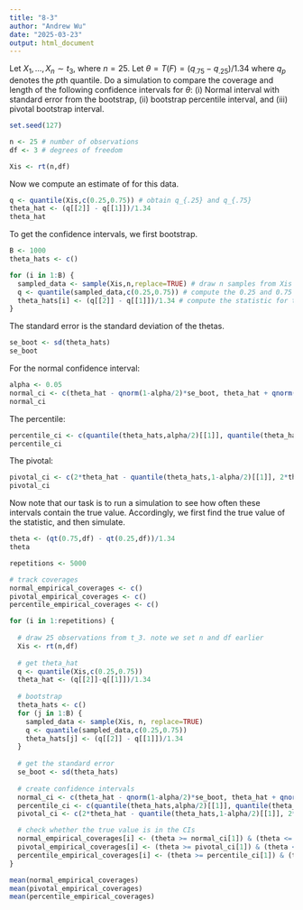 ```yaml
---
title: "8-3"
author: "Andrew Wu"
date: "2025-03-23"
output: html_document
---
```


Let $X_1,\ldots , X_n \sim t_3$, where $n = 25$. Let $\theta = T(F) = (q_{.75} - q_{.25})/1.34$ where $q_p$ denotes the $p$th quantile. Do a simulation to compare the coverage and length of the following confidence intervals for $\theta$: (i) Normal interval with standard error from the bootstrap, (ii) bootstrap percentile interval, and (iii) pivotal bootstrap interval.

```r
set.seed(127)

n <- 25 # number of observations
df <- 3 # degrees of freedom

Xis <- rt(n,df)
```

Now we compute an estimate of for this data.

```r
q <- quantile(Xis,c(0.25,0.75)) # obtain q_{.25} and q_{.75}
theta_hat <- (q[[2]] - q[[1]])/1.34
theta_hat
```

To get the confidence intervals, we first bootstrap.

```r
B <- 1000 
theta_hats <- c()

for (i in 1:B) {
  sampled_data <- sample(Xis,n,replace=TRUE) # draw n samples from Xis with replacement
  q <- quantile(sampled_data,c(0.25,0.75)) # compute the 0.25 and 0.75 quantiles
  theta_hats[i] <- (q[[2]] - q[[1]])/1.34 # compute the statistic for the sample
}
```

The standard error is the standard deviation of the thetas.

```r
se_boot <- sd(theta_hats)
se_boot
```

For the normal confidence interval:

```r
alpha <- 0.05
normal_ci <- c(theta_hat - qnorm(1-alpha/2)*se_boot, theta_hat + qnorm(1-alpha/2)*se_boot)
normal_ci
```

The percentile:

```r
percentile_ci <- c(quantile(theta_hats,alpha/2)[[1]], quantile(theta_hats,1-alpha/2)[[1]])
percentile_ci
```

The pivotal:

```r
pivotal_ci <- c(2*theta_hat - quantile(theta_hats,1-alpha/2)[[1]], 2*theta_hat - quantile(theta_hats,alpha/2)[[1]])
pivotal_ci
```

Now note that our task is to run a simulation to see how often these intervals contain the true value. Accordingly, we first find the true value of the statistic, and then simulate.

```r
theta <- (qt(0.75,df) - qt(0.25,df))/1.34
theta
```

```r
repetitions <- 5000

# track coverages
normal_empirical_coverages <- c()
pivotal_empirical_coverages <- c()
percentile_empirical_coverages <- c()

for (i in 1:repetitions) {
  
  # draw 25 observations from t_3. note we set n and df earlier
  Xis <- rt(n,df)
  
  # get theta_hat
  q <- quantile(Xis,c(0.25,0.75))
  theta_hat <- (q[[2]]-q[[1]])/1.34
  
  # bootstrap
  theta_hats <- c()
  for (j in 1:B) {
    sampled_data <- sample(Xis, n, replace=TRUE)
    q <- quantile(sampled_data,c(0.25,0.75))
    theta_hats[j] <- (q[[2]] - q[[1]])/1.34
  }
  
  # get the standard error
  se_boot <- sd(theta_hats)
  
  # create confidence intervals
  normal_ci <- c(theta_hat - qnorm(1-alpha/2)*se_boot, theta_hat + qnorm(1-alpha/2)*se_boot)
  percentile_ci <- c(quantile(theta_hats,alpha/2)[[1]], quantile(theta_hats,1-alpha/2)[[1]])
  pivotal_ci <- c(2*theta_hat - quantile(theta_hats,1-alpha/2)[[1]], 2*theta_hat - quantile(theta_hats,alpha/2)[[1]])

  # check whether the true value is in the CIs
  normal_empirical_coverages[i] <- (theta >= normal_ci[1]) & (theta <= normal_ci[2])
  pivotal_empirical_coverages[i] <- (theta >= pivotal_ci[1]) & (theta <= pivotal_ci[2])
  percentile_empirical_coverages[i] <- (theta >= percentile_ci[1]) & (theta <= percentile_ci[2])
}
```

```r
mean(normal_empirical_coverages)
mean(pivotal_empirical_coverages)
mean(percentile_empirical_coverages)
```













